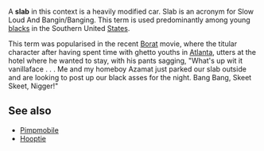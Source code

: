 {{Unreferenced|date=March 2007}}
{{uncat|April 2007}}
{{tone}}
A '''slab''' in this context is a heavily modified car. Slab is an acronym for Slow Loud And Bangin/Banging. This term is used predominantly among young [[blacks]] in the Southern United [[States]].  

This term was popularised in the recent [[Borat]] movie, where the titular character after having spent time with ghetto youths in [[Atlanta]], utters at the hotel where he wanted to stay, with his pants sagging, "What's up wit it vanillaface . . . Me and my homeboy Azamat just parked our slab outside and are looking to post up our black asses for the night.  Bang Bang, Skeet Skeet, Nigger!"

==See also==
*[[Pimpmobile]]
*[[Hooptie]]
